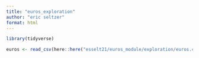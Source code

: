 ```yaml
---
title: "euros_exploration"
author: "eric seltzer"
format: html
---
```


```r
library(tidyverse)
```

```r
euros <- read_csv(here::here("esselt21/euros_module/exploration/euros.csv"))
```

